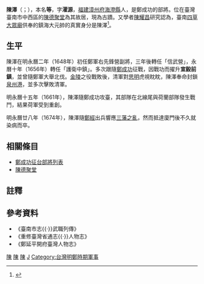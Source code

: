 {{Expand|time=2015-05-18}}
'''陳澤'''（{{lang-nan|'''Tân Te̍k'''}}；{{bd|1618年||1674年|}}），本名'''等'''，字'''濯源'''，[[福建|福建]][[漳州府|漳州府]][[海澄縣|海澄縣]]人{{NoteTag|王浩一《在廟口說書》寫是「海澄縣霞寮鄉人」{{r|王}}，傅朝卿《台南市古蹟與歷史建築總覽》則寫說是「海澄縣峻尾鄉霞寮社人」{{r|傅}}。}}，是鄭成功的部將{{r|王}}{{r|傅}}。位在臺灣臺南市中西區的[[陳德聚堂|陳德聚堂]]為其故居，現為古蹟{{r|王}}{{r|傅}}。又學者[[陳耀昌|陳耀昌]]研究認為，臺南[[四草大眾廟|四草大眾廟]]供奉的鎮海大元帥的真實身分是陳澤<ref name="郭佳容">{{Cite news|url=https://tw.news.yahoo.com/%E9%86%AB%E7%94%9F%E7%9C%BC-%E7%9C%8B%E6%AD%B7%E5%8F%B2-%E8%BF%BD%E6%BA%AF%E5%8F%B0%E7%81%A3dna-215006197.html|title=醫生眼 看歷史 追溯台灣DNA|language=zh-tw|publisher=《中國時報》|author=郭佳容|date=2015-07-05|accessdate=2015-07-17|archive-date=2021-03-01|archive-url=https://web.archive.org/web/20210301114317/https://tw.news.yahoo.com/%E9%86%AB%E7%94%9F%E7%9C%BC-%E7%9C%8B%E6%AD%B7%E5%8F%B2-%E8%BF%BD%E6%BA%AF%E5%8F%B0%E7%81%A3dna-215006197.html|dead-url=no}}</ref>{{r|陳}}。

== 生平 ==
陳澤在明永曆二年（1648年）初任鄭軍右先鋒營副將，三年後轉任「信武營」，永曆十年（1656年）轉任「護衛中鎮」{{r|王}}。多次跟隨[[鄭成功|鄭成功]]征戰，因戰功而擢升'''宣毅前鎮'''，並曾隨鄭軍大舉北伐。[[金陵|金陵]]之役戰敗後，清軍對[[思明|思明]]虎視眈眈，陳澤奉命封鎖[[泉州港|泉州港]]，並多次擊敗清軍。

明永曆十五年（1661年），陳澤隨鄭成功攻臺，其部隊在北線尾與荷蘭部隊發生戰鬥，結果荷軍受到重創{{r|王}}。

明永曆廿八年（1674年），陳澤隨[[鄭經|鄭經]]出兵響應[[三藩之亂|三藩之亂]]，然而抵達廈門後不久就染病而卒{{r|王}}。

==相關條目==
*[[鄭成功征台部將列表|鄭成功征台部將列表]]
*[[陳德聚堂|陳德聚堂]]

== 註釋 ==
{{NoteFoot}}

==參考資料==
{{Reflist|refs=
<ref name="陳">{{cite book|author= 陳耀昌 |title=《島嶼DNA》〈陳澤與陳永華（之三）〉〈大眾廟與大將廟）〉 |publisher= INK印刻文學 |isbn=978-986-5823-87-0 |date=2015-06 |pages=頁155─164}}</ref>
<ref name="傅">{{cite book|author=傅朝卿 |title=《台南市古蹟與歷史建築總覽》 |publisher=台灣建築與文化資產出版社 |location=台南市 |isbn=957-30880-4-5 |date=2001-11 |pages=頁162 }}</ref>
<ref name="王">{{cite book|author=王浩一 |title=《在廟口說書》 |publisher=心靈工坊文化 |location=台北市 |isbn=978-986-6782-47-3 |date=2008-08 |pages=頁17─19}}</ref>
}}
*《臺南市志{{·}}武職列傳》
*《重修臺灣省通志{{·}}人物志》
*《鄭延平開府臺灣人物志》
{{TW-stub}}
{{東寧王朝}}
[[Category:鄭氏王朝人物|陳]]
[[Category:鄭成功征台部將|陳]]
[[Category:龍海人|陳]]
[[Category:陳姓|J]]
[[Category:台灣明鄭時期軍事|Category:台灣明鄭時期軍事]]